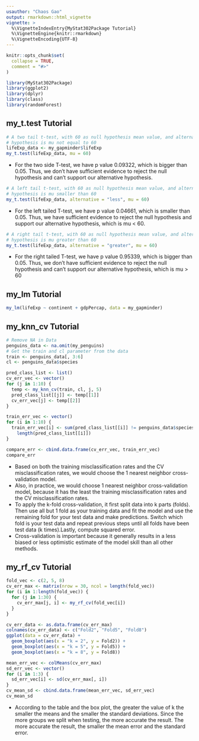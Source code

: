 ```yaml
---
usauthor: "Chaos Gao"
output: rmarkdown::html_vignette
vignette: >
  %\VignetteIndexEntry{MyStat302Package Tutorial}
  %\VignetteEngine{knitr::rmarkdown}
  %\VignetteEncoding{UTF-8}
---
```


```r
knitr::opts_chunk$set(
  collapse = TRUE,
  comment = "#>"
)
```

```r
library(MyStat302Package)
library(ggplot2)
library(dplyr)
library(class)
library(randomForest)
```

## my_t.test Tutorial

```r
# A two tail t-test, with 60 as null hypothesis mean value, and alternative 
# hypothesis is mu not equal to 60
lifeExp_data <- my_gapminder$lifeExp
my_t.test(lifeExp_data, mu = 60)
```

* For the two side T-test, we have p value 0.09322, which is bigger than 0.05. Thus, we don't have sufficient evidence to reject the null hypothesis and can't support our alternative hypothesis.

```r
# A left tail t-test, with 60 as null hypothesis mean value, and alternative 
# hypothesis is mu smaller than 60
my_t.test(lifeExp_data, alternative = "less", mu = 60)
```

* For the left tailed T-test, we have p value 0.04661, which is smaller than 0.05. Thus, we have sufficient evidence to reject the null hypothesis and support our alternative hypothesis, which is mu < 60.

```r
# A right tail t-test, with 60 as null hypothesis mean value, and alternative 
# hypothesis is mu greater than 60
my_t.test(lifeExp_data, alternative = "greater", mu = 60)
```

* For the right tailed T-test, we have p value 0.95339, which is bigger than 0.05. Thus, we don't have sufficient evidence to reject the null hypothesis and can't support our alternative hypothesis, which is mu > 60

## my_lm Tutorial

```r
my_lm(lifeExp ~ continent + gdpPercap, data = my_gapminder)
```

## my_knn_cv Tutorial

```r
# Remove NA in Data
penguins_data <- na.omit(my_penguins)
# Get the train and cl parameter from the data
train <- penguins_data[, 3:6]
cl <- penguins_data$species

pred_class_list <- list()
cv_err_vec <- vector()
for (j in 1:10) {
  temp <- my_knn_cv(train, cl, j, 5)
  pred_class_list[[j]] <- temp[[1]]
  cv_err_vec[j] <- temp[[2]]
}

train_err_vec <- vector()
for (i in 1:10) {
  train_err_vec[i] <- sum(pred_class_list[[i]] != penguins_data$species) / 
    length(pred_class_list[[i]])
}

compare_err <- cbind.data.frame(cv_err_vec, train_err_vec)
compare_err
```
* Based on both the training misclassification rates and the CV misclassification rates, we would choose the 1 nearest neighbor cross-validation model.
* Also, in practice, we would choose 1 nearest neighbor cross-validation model, because it has the least the training misclassification rates and the CV misclassification rates.
* To apply the k-fold cross-validation, it first split data into k parts (folds). Then use all but 1 fold as your training data and fit the model and use the remaining fold for your test data and make predictions. Switch which fold is your test data and repeat previous steps until all folds have been test data (k times).Lastly, compute squared error.
* Cross-validation is important because it generally results in a less biased or less optimistic estimate of the model skill than all other methods.

## my_rf_cv Tutorial

```r
fold_vec <- c(2, 5, 8)
cv_err_max <- matrix(nrow = 30, ncol = length(fold_vec))
for (i in 1:length(fold_vec)) {
  for (j in 1:30) {
    cv_err_max[j, i] <- my_rf_cv(fold_vec[i])
  }
}
```

```r
cv_err_data <- as.data.frame(cv_err_max)
colnames(cv_err_data) <- c("Fold2", "Fold5", "Fold8")
ggplot(data = cv_err_data) + 
  geom_boxplot(aes(x = "k = 2", y = Fold2)) +
  geom_boxplot(aes(x = "k = 5", y = Fold5)) +
  geom_boxplot(aes(x = "k = 8", y = Fold8))
```

```r
mean_err_vec <- colMeans(cv_err_max)
sd_err_vec <- vector()
for (i in 1:3) {
  sd_err_vec[i] <- sd(cv_err_max[, i])
}
cv_mean_sd <- cbind.data.frame(mean_err_vec, sd_err_vec)
cv_mean_sd
```
* According to the table and the box plot, the greater the value of k the smaller the means and the smaller the standard deviations. Since the more groups we split when testing, the more accurate the result. The more accurate the result, the smaller the mean error and the standard error.

